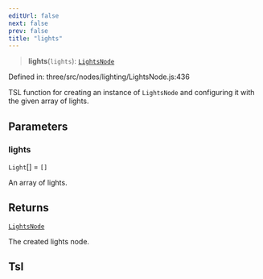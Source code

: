 ```yaml
---
editUrl: false
next: false
prev: false
title: "lights"
---
```


> **lights**(`lights`): [`LightsNode`](../classes/Three.WebGPU.LightsNode.html)

Defined in: three/src/nodes/lighting/LightsNode.js:436

TSL function for creating an instance of `LightsNode` and configuring
it with the given array of lights.

## Parameters

### lights

`Light`[] = `[]`

An array of lights.

## Returns

[`LightsNode`](../classes/Three.WebGPU.LightsNode.html)

The created lights node.

## Tsl
